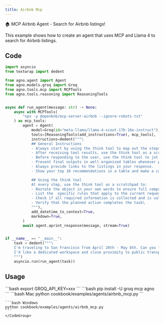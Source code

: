 ```yaml
---
title: Airbnb Mcp
---
```

🏠 MCP Airbnb Agent - Search for Airbnb listings!

This example shows how to create an agent that uses MCP and Llama 4 to search for Airbnb listings.

## Code

```python cookbook/examples/agents/airbnb_mcp.py
import asyncio
from textwrap import dedent

from agno.agent import Agent
from agno.models.groq import Groq
from agno.tools.mcp import MCPTools
from agno.tools.reasoning import ReasoningTools


async def run_agent(message: str) -> None:
    async with MCPTools(
        "npx -y @openbnb/mcp-server-airbnb --ignore-robots-txt"
    ) as mcp_tools:
        agent = Agent(
            model=Groq(id="meta-llama/llama-4-scout-17b-16e-instruct"),
            tools=[ReasoningTools(add_instructions=True), mcp_tools],
            instructions=dedent("""\
            ## General Instructions
            - Always start by using the think tool to map out the steps needed to complete the task.
            - After receiving tool results, use the think tool as a scratchpad to validate the results for correctness
            - Before responding to the user, use the think tool to jot down final thoughts and ideas.
            - Present final outputs in well-organized tables whenever possible.
            - Always provide links to the listings in your response.
            - Show your top 10 recommendations in a table and make a case for why each is the best choice.

            ## Using the think tool
            At every step, use the think tool as a scratchpad to:
            - Restate the object in your own words to ensure full comprehension.
            - List the  specific rules that apply to the current request
            - Check if all required information is collected and is valid
            - Verify that the planned action completes the task\
            """),
            add_datetime_to_context=True,
            markdown=True,
        )
        await agent.aprint_response(message, stream=True)


if __name__ == "__main__":
    task = dedent("""\
    I'm traveling to San Francisco from April 20th - May 8th. Can you find me the best deals for a 1 bedroom apartment?
    I'd like a dedicated workspace and close proximity to public transport.\
    """)
    asyncio.run(run_agent(task))

```

## Usage

<Steps>
  <Snippet file="create-venv-step.mdx" />

  <Step title="Set your API key">
    ```bash
    export GROQ_API_KEY=xxx
    ```
  </Step>

  <Step title="Install libraries">
    ```bash
    pip install -U groq mcp agno
    ```
  </Step>

  <Step title="Run Agent">
    <CodeGroup>
    ```bash Mac
    python cookbook/examples/agents/airbnb_mcp.py
    ```

    ```bash Windows
    python cookbook/examples/agents/airbnb_mcp.py
    ```
    </CodeGroup>
  </Step>
</Steps>
